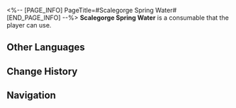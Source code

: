 <%-- [PAGE_INFO]
PageTitle=#Scalegorge Spring Water#
[END_PAGE_INFO] --%>
{{Consumable Infobox
|id          = 408406
|image       = Item Scalegorge Spring Water.png{{subst:void|<!--$UPLOAD:<<SpriteOutput/ItemFigures/408406.png>-<Item Scalegorge Spring Water.png>-<Consumable Icons>>-->}}
|type        = Energy Regen Consumables
|rarity      = 2
|effect      = Upon use, immediately regenerates 30% of Max Energy for a single ally.
|description = Natural drinking water from the Scalegorge Waterscape.<br />It doesn't say it's a zero-calorie drink, and it looks like it has zero calories, but its calories are incredibly high.
|effectType  = 
|effectType2 = 
|effectType3 = 
|recipe      = 
|source1     = [[Vending Machine]]
|source2     = 
|source3     = 
}}
{{Description|''"Colorless and tasteless like spring water, yet high in sugar and fat like milk tea. It minimizes the guilt you feel when consuming calories."''}}
'''Scalegorge Spring Water''' is a consumable that the player can use.

==Other Languages==
{{Other Languages
|en   = Scalegorge Spring Water
|zhs  = 鳞渊冰泉
|zht  = 鱗淵冰泉
|ja   = 鱗淵氷泉
|ko   = 인연 얼음샘
|es   = Agua del Desfiladero
|fr   = Eau de source du Royaume de l'abysse écailleux
|ru   = Ключевая вода из Чешуйчатого ущелья
|th   = Scalegorge Spring Water
|vi   = Suối Băng Lân Uyên
|de   = Walstromwasser
|id   = Scalegorge Spring Water
|pt   = Água da Fonte do Desfiladeiro Escamado
}}

==Change History==
{{Change History|1.0}}

==Navigation==
{{Consumable Navbox}}
